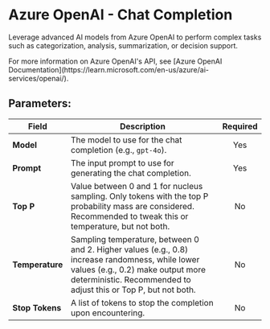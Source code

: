
# Azure OpenAI - Chat Completion

Leverage advanced AI models from Azure OpenAI to perform complex tasks such as categorization, analysis, summarization, or decision support.

<Callout type="info">
	For more information on Azure OpenAI's API, see [Azure OpenAI
	Documentation](https://learn.microsoft.com/en-us/azure/ai-services/openai/).
</Callout>

## Parameters:

| Field           | Description                                                                                                                                                                                             | Required |
| --------------- | ------------------------------------------------------------------------------------------------------------------------------------------------------------------------------------------------------- | :------: |
| **Model**       | The model to use for the chat completion (e.g., `gpt-4o`).                                                                                                                                              |   Yes    |
| **Prompt**      | The input prompt to use for generating the chat completion.                                                                                                                                             |   Yes    |
| **Top P**       | Value between 0 and 1 for nucleus sampling. Only tokens with the top P probability mass are considered. Recommended to tweak this or temperature, but not both.                                         |    No    |
| **Temperature** | Sampling temperature, between 0 and 2. Higher values (e.g., 0.8) increase randomness, while lower values (e.g., 0.2) make output more deterministic. Recommended to adjust this or Top P, but not both. |    No    |
| **Stop Tokens** | A list of tokens to stop the completion upon encountering.                                                                                                                                              |    No    |
